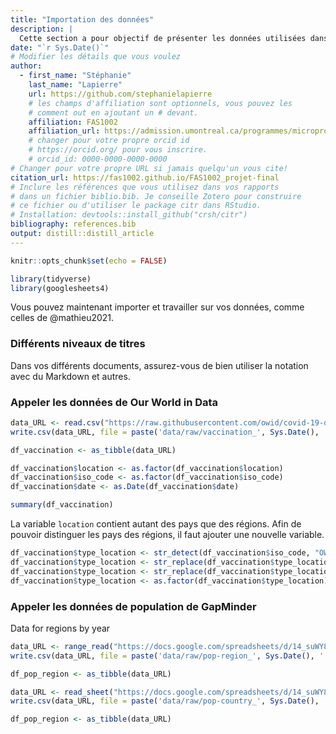 ```yaml
---
title: "Importation des données"
description: | 
  Cette section a pour objectif de présenter les données utilisées dans ce rapport ainsi que leur source.
date: "`r Sys.Date()`"
# Modifier les détails que vous voulez
author:
  - first_name: "Stéphanie"
    last_name: "Lapierre"
    url: https://github.com/stephanielapierre
    # les champs d'affiliation sont optionnels, vous pouvez les
    # comment out en ajoutant un # devant.
    affiliation: FAS1002
    affiliation_url: https://admission.umontreal.ca/programmes/microprogramme-de-1er-cycle-en-analyse-des-megadonnees-en-sciences-humaines-et-sociales/structure-du-programme/
    # changer pour votre propre orcid id
    # https://orcid.org/ pour vous inscrire.
    # orcid_id: 0000-0000-0000-0000
# Changer pour votre propre URL si jamais quelqu'un vous cite!
citation_url: https://fas1002.github.io/FAS1002_projet-final
# Inclure les références que vous utilisez dans vos rapports
# dans un fichier biblio.bib. Je conseille Zotero pour construire
# ce fichier ou d'utiliser le package citr dans RStudio.
# Installation: devtools::install_github("crsh/citr")
bibliography: references.bib
output: distill::distill_article
---
```


```r
knitr::opts_chunk$set(echo = FALSE)

library(tidyverse)
library(googlesheets4)
```

Vous pouvez maintenant importer et travailler sur vos données, comme celles de @mathieu2021.


### Différents niveaux de titres

Dans vos différents documents, assurez-vous de bien utiliser la notation avec du Markdown et autres. 


### Appeler les données de Our World in Data

```r
data_URL <- read.csv("https://raw.githubusercontent.com/owid/covid-19-data/master/public/data/vaccinations/vaccinations.csv")
write.csv(data_URL, file = paste('data/raw/vaccination_', Sys.Date(), '.csv'))

df_vaccination <- as_tibble(data_URL)

df_vaccination$location <- as.factor(df_vaccination$location)
df_vaccination$iso_code <- as.factor(df_vaccination$iso_code)
df_vaccination$date <- as.Date(df_vaccination$date)

summary(df_vaccination)
```

La variable `location` contient autant des pays que des régions. Afin de pouvoir distinguer les pays des régions, il faut ajouter une nouvelle variable. 

```r
df_vaccination$type_location <- str_detect(df_vaccination$iso_code, "OWID_")
df_vaccination$type_location <- str_replace(df_vaccination$type_location, "TRUE", "region")
df_vaccination$type_location <- str_replace(df_vaccination$type_location, "FALSE", "country")
df_vaccination$type_location <- as.factor(df_vaccination$type_location)
```


### Appeler les données de population de GapMinder

Data for regions by year
```r
data_URL <- range_read("https://docs.google.com/spreadsheets/d/14_suWY8fCPEXV0MH7ZQMZ-KndzMVsSsA5HdR-7WqAC0/edit#gid=1003383399", "data-for-regions-by-year")
write.csv(data_URL, file = paste('data/raw/pop-region_', Sys.Date(), '.csv'))

df_pop_region <- as_tibble(data_URL)

data_URL <- read_sheet("https://docs.google.com/spreadsheets/d/14_suWY8fCPEXV0MH7ZQMZ-KndzMVsSsA5HdR-7WqAC0/edit#gid=176703676")
write.csv(data_URL, file = paste('data/raw/pop-country_', Sys.Date(), '.csv'))

df_pop_region <- as_tibble(data_URL)
````

